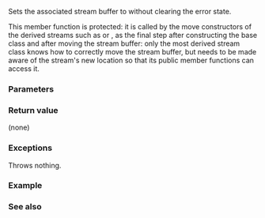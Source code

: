 {{cpp/io/basic_ios/title|set_rdbuf}}
{{cpp/io/basic_ios/navbar}}
{{ddcl | since=c++11 |
protected:
void set_rdbuf( std::basic_streambuf&lt;CharT,Traits&gt;* sb );
}}

Sets the associated stream buffer to {{tt|sb}} without clearing the error state.

This member function is protected: it is called by the move constructors of the derived streams such as {{lc|std::basic_ofstream}} or {{lc|std::basic_istringstream}}, as the final step after constructing the base class and after moving the stream buffer: only the most derived stream class knows how to correctly move the stream buffer, but {{lc|std::basic_ios}} needs to be made aware of the stream's new location so that its public member functions can access it.

===Parameters===
{{par begin}}
{{par | sb | stream buffer to associate to}}
{{par end}}

===Return value===
(none)

===Exceptions===
Throws nothing.

===Example===
{{example|
|code=
|output=
}}

===See also===
{{dsc begin}}
{{dsc inc | cpp/io/basic_ios/dsc rdbuf}}
{{dsc end}}

{{langlinks|de|es|fr|it|ja|pt|ru|zh}}